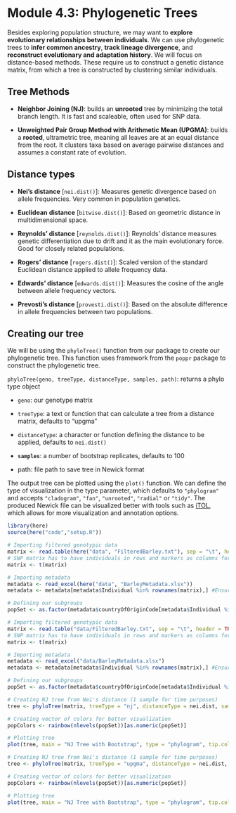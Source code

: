 # Module 4.3: Phylogenetic Trees

Besides exploring population structure, we may want to **explore evolutionary relationships between individuals**. We can use phylogenetic trees to **infer common ancestry**, **track lineage divergence**, and **reconstruct evolutionary and adaptation history**. We will focus on distance-based methods. These require us to construct a genetic distance matrix, from which a tree is constructed by clustering similar individuals.

## Tree Methods

-   **Neighbor Joining (NJ)**: builds an **unrooted** tree by minimizing the total branch length. It is fast and scaleable, often used for SNP data.

-   **Unweighted Pair Group Method with Arithmetic Mean (UPGMA)**: builds a **rooted**, ultrametric tree, meaning all leaves are at an equal distance from the root. It clusters taxa based on average pairwise distances and assumes a constant rate of evolution.

## Distance types

-   **Nei's distance** \[`nei.dist()`\]: Measures genetic divergence based on allele frequencies. Very common in population genetics.

-   **Euclidean** **distance** \[`bitwise.dist()`\]: Based on geometric distance in multidimensional space.

-   **Reynolds' distance** \[`reynolds.dist()`\]: Reynolds' distance measures genetic differentiation due to drift and it as the main evolutionary force. Good for closely related populations.

-   **Rogers' distance** \[`rogers.dist()`\]: Scaled version of the standard Euclidean distance applied to allele frequency data.

-   **Edwards' distance** \[`edwards.dist()`\]: Measures the cosine of the angle between allele frequency vectors.

-   **Prevosti's distance** \[`provesti.dist()`\]: Based on the absolute difference in allele frequencies between two populations.

## Creating our tree

We will be using the `phyloTree()` function from our package to create our phylogenetic tree. This function uses framework from the `poppr` package to construct the phylogenetic tree.

`phyloTree(geno, treeType, distanceType, samples, path)`: returns a phylo type object

-   `geno`: our genotype matrix

-   `treeType`: a text or function that can calculate a tree from a distance matrix, defaults to "upgma"

-   `distanceType`: a character or function defining the distance to be applied, defaults to `nei.dist()`

-   **`samples`**: a number of bootstrap replicates, defaults to 100

-   path: file path to save tree in Newick format

The output tree can be plotted using the `plot()` function. We can define the type of visualization in the type parameter, which defaults to `"phylogram"` and accepts `"cladogram"`, `"fan"`, `"unrooted"`, `"radial"` or `"tidy"`. The produced Newick file can be visualized better with tools such as [iTOL](https://itol.embl.de/), which allows for more visualization and annotation options.

```r
library(here)
source(here("code","setup.R"))
```

```r
# Importing filtered genotypic data
matrix <- read.table(here("data", "FilteredBarley.txt"), sep = "\t", header = TRUE, row.names = 1, check.names = FALSE)
# SNP matrix has to have individuals in rows and markers as columns for the posterior functions
matrix <- t(matrix)

# Importing metadata
metadata <- read_excel(here("data", "BarleyMetadata.xlsx"))
metadata <- metadata[metadata$Individual %in% rownames(matrix),] #Ensuring IDs match

# Defining our subgroups
popSet <- as.factor(metadata$countryOfOriginCode[metadata$Individual %in% rownames(matrix)])
```

```r
# Importing filtered genotypic data
matrix <- read.table("data/FilteredBarley.txt", sep = "\t", header = TRUE, row.names = 1, check.names = FALSE)
# SNP matrix has to have individuals in rows and markers as columns for the posterior functions
matrix <- t(matrix)

# Importing metadata
metadata <- read_excel("data/BarleyMetadata.xlsx")
metadata <- metadata[metadata$Individual %in% rownames(matrix),] #Ensuring IDs match

# Defining our subgroups
popSet <- as.factor(metadata$countryOfOriginCode[metadata$Individual %in% rownames(matrix)])
```

```r
# Creating NJ tree from Nei's distance (1 sample for time purposes) 
tree <- phyloTree(matrix, treeType = "nj", distanceType = nei.dist, samples = 1, path = here("output", "tree.txt"))

# Creating vector of colors for better visualization
popColors <- rainbow(nlevels(popSet))[as.numeric(popSet)]

# Plotting tree
plot(tree, main = "NJ Tree with Bootstrap", type = "phylogram", tip.color = popColors, cex = 0.1)
```

```r
# Creating NJ tree from Nei's distance (1 sample for time purposes) 
tree <- phyloTree(matrix, treeType = "upgma", distanceType = nei.dist, samples = 1, path = "output/tree.txt")

# Creating vector of colors for better visualization
popColors <- rainbow(nlevels(popSet))[as.numeric(popSet)]

# Plotting tree
plot(tree, main = "NJ Tree with Bootstrap", type = "phylogram", tip.color = popColors, cex = 0.1)
```
